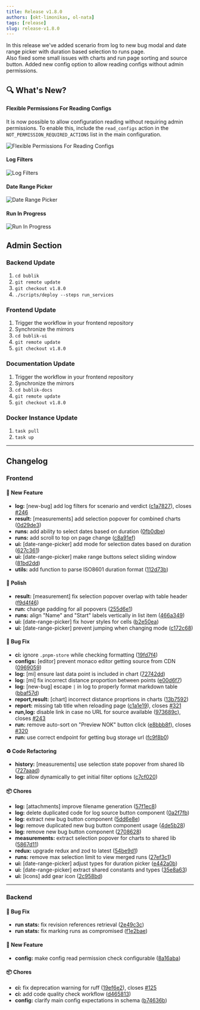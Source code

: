 ```yaml
---
title: Release v1.8.0
authors: [okt-limonikas, ol-nata]
tags: [release]
slug: release-v1.8.0
---
```


In this release we've added scenario from log to new bug modal and date range picker with duration based selection to runs page. <br/>
Also fixed some small issues with charts and run page sorting and source button.
Added new config option to allow reading configs without admin permissions.

<!--truncate-->

## 🔍 What's New?

#### Flexible Permissions For Reading Configs

It is now possible to allow configuration reading without requiring admin permissions. To enable this, include the `read_configs` action in the `NOT_PERMISSION_REQUIRED_ACTIONS` list in the main configuration.

![Flexible Permissions For Reading Configs](./img/perms.webp)

#### Log Filters

![Log Filters](./img/filter-buttons.webp)

#### Date Range Picker

![Date Range Picker](./img/range-picker.webp)

#### Run In Progress

![Run In Progress](./img/log-running.webp)

## Admin Section

### Backend Update

1. `cd bublik`
2. `git remote update`
3. `git checkout v1.8.0`
4. `./scripts/deploy --steps run_services`

### Frontend Update

1. Trigger the workflow in your frontend repository
2. Synchronize the mirrors
3. `cd bublik-ui`
4. `git remote update`
5. `git checkout v1.8.0`

### Documentation Update

1. Trigger the workflow in your frontend repository
2. Synchronize the mirrors
3. `cd bublik-docs`
4. `git remote update`
5. `git checkout v1.8.0`

### Docker Instance Update

1. `task pull`
2. `task up`

---

## Changelog

### Frontend

#### 🚀 New Feature

- **log:** [new-bug] add log filters for scenario and verdict ([c1a7827](https://github.com/ts-factory/bublik-ui/commit/c1a7827b1346fcf100cf5b86463397c13d25dbdd)), closes [#246](https://github.com/ts-factory/bublik-ui/issues/246)
- **result:** [measurements] add selection popover for combined charts ([0d29de3](https://github.com/ts-factory/bublik-ui/commit/0d29de320d457b42467f5c78b1174570a83140da))
- **runs:** add ability to select dates based on duration ([0fb0dbe](https://github.com/ts-factory/bublik-ui/commit/0fb0dbe7b7ea90924da6fe65a1bbef95c997905a))
- **runs:** add scroll to top on page change ([c8a91ef](https://github.com/ts-factory/bublik-ui/commit/c8a91ef15b7670dadee08b49c5401d98d3501b3a))
- **ui:** [date-range-picker] add mode for selection dates based on duration ([627c361](https://github.com/ts-factory/bublik-ui/commit/627c3614bd79c0ecbe8af6eb4eff108d694888a0))
- **ui:** [date-range-picker] make range buttons select sliding window ([81bd2dd](https://github.com/ts-factory/bublik-ui/commit/81bd2ddcd9364f5bf3406c751057530dbcaf0ee5))
- **utils:** add function to parse ISO8601 duration format ([112d73b](https://github.com/ts-factory/bublik-ui/commit/112d73b98ab8730ee12e15391b51e352cfdf7876))

#### 💅 Polish

- **result:** [measurement] fix selection popover overlap with table header ([f9d4f46](https://github.com/ts-factory/bublik-ui/commit/f9d4f4663f1e548311fe715a8c9588f8973f6022))
- **run:** change padding for all popovers ([255d6e1](https://github.com/ts-factory/bublik-ui/commit/255d6e15b5a9c917b00b5e300abd3b611e3703fe))
- **runs:** align "Name" and "Start" labels vertically in list item ([466a349](https://github.com/ts-factory/bublik-ui/commit/466a349b92607d35587367c0cb6d3b33802ec41e))
- **ui:** [date-range-picker] fix hover styles for cells ([b2e50ea](https://github.com/ts-factory/bublik-ui/commit/b2e50ea2814a68a9e071f07f9783f8ea107bdcb4))
- **ui:** [date-range-picker] prevent jumping when changing mode ([c172c68](https://github.com/ts-factory/bublik-ui/commit/c172c6893f41dd3676f6ce06b2cc541f94cb4d82))

#### 🐛 Bug Fix

- **ci:** ignore `.pnpm-store` while checking formatting ([19fd7f4](https://github.com/ts-factory/bublik-ui/commit/19fd7f48f767a9dfc874f5f9d072ab620169f47c))
- **configs:** [editor] prevent monaco editor getting source from CDN ([0969059](https://github.com/ts-factory/bublik-ui/commit/09690597175663d56a2345044e112687e9850a37))
- **log:** [mi] ensure last data point is included in chart ([72742dd](https://github.com/ts-factory/bublik-ui/commit/72742dd433109b2855c41a13a627da255eecffe4))
- **log:** [mi] fix incorrect distance proportion between points ([e00d6f7](https://github.com/ts-factory/bublik-ui/commit/e00d6f7ab9d740b1f9381be9db8dfb3b1e2cdcce))
- **log:** [new-bug] escape `|` in log to properly format markdown table ([bbaf57d](https://github.com/ts-factory/bublik-ui/commit/bbaf57d63bbffc46c292d8f18525a0516858e4f7))
- **report,result:** [chart] incorrect distance proprtions in charts ([13b7592](https://github.com/ts-factory/bublik-ui/commit/13b7592e2170e1b70fa7841ae7b8536d9c57b95f))
- **report:** missing tab title when reloading page ([c1a1e19](https://github.com/ts-factory/bublik-ui/commit/c1a1e19d0b18aa54e1b4e8dde3cfd03d0f8847e6)), closes [#321](https://github.com/ts-factory/bublik-ui/issues/321)
- **run,log:** disable link in case no URL for source available ([973689c](https://github.com/ts-factory/bublik-ui/commit/973689c8a71c26b306d80c6b534e9e29d4355878)), closes [#243](https://github.com/ts-factory/bublik-ui/issues/243)
- **run:** remove auto-sort on "Preview NOK" button click ([e8bbb8f](https://github.com/ts-factory/bublik-ui/commit/e8bbb8fca3b0df2d59b9768f45d89ef56bd0a35c)), closes [#320](https://github.com/ts-factory/bublik-ui/issues/320)
- **run:** use correct endpoint for getting bug storage url ([fc9f8b0](https://github.com/ts-factory/bublik-ui/commit/fc9f8b028f3f6e44811d7339a2935fb138449468))

#### ♻ Code Refactoring

- **history:** [measurements] use selection state popover from shared lib ([727aaad](https://github.com/ts-factory/bublik-ui/commit/727aaadc4115ac6eef16cc7b5af60d6e2a6e5f97))
- **log:** allow dynamically to get initial filter options ([c7cf020](https://github.com/ts-factory/bublik-ui/commit/c7cf0207448f21d932a50b57fb3037af172332eb))

#### 📦 Chores

- **log:** [attachments] improve filename generation ([57f1ec8](https://github.com/ts-factory/bublik-ui/commit/57f1ec82158db81b936d5e29afaaa268b78aebc1))
- **log:** delete duplicated code for log source button component ([0a2f7fb](https://github.com/ts-factory/bublik-ui/commit/0a2f7fb394c1ded7cd65be5c97584bb2984193c3))
- **log:** extract new bug button component ([5dd6e8e](https://github.com/ts-factory/bublik-ui/commit/5dd6e8e1967c14b1da5bf6fe94087a1757c99ac8))
- **log:** remove duplicated new bug button component usage ([4de5b28](https://github.com/ts-factory/bublik-ui/commit/4de5b286d6eb6fb340db13aff7bac1da098b8f5a))
- **log:** remove new bug button component ([2708628](https://github.com/ts-factory/bublik-ui/commit/2708628092af43ed62c302e84e6a6d6ad651ca61))
- **measurements:** extract selection popover for charts to shared lib ([5867d11](https://github.com/ts-factory/bublik-ui/commit/5867d11caad7022e6ef0dc8acf061a7be0505ad4))
- **redux:** upgrade redux and zod to latest ([54be9d1](https://github.com/ts-factory/bublik-ui/commit/54be9d132b65ee65ffc6aba84402c41a501de059))
- **runs:** remove max selection limit to view merged runs ([27ef3c1](https://github.com/ts-factory/bublik-ui/commit/27ef3c17e9cfaa06c52fa22fa9b48936a69131b0))
- **ui:** [date-range-picker] adjust types for duration picker ([e442a0b](https://github.com/ts-factory/bublik-ui/commit/e442a0bcef0de69773eeb5e730716b8dca34c2eb))
- **ui:** [date-range-picker] extract shared constants and types ([35e8a63](https://github.com/ts-factory/bublik-ui/commit/35e8a63bd5824b6732bd86ac5d09fe13aa088148))
- **ui:** [icons] add gear icon ([2c958bd](https://github.com/ts-factory/bublik-ui/commit/2c958bdf35fc0e112dfcb823b59571c32b1e68df))

---

### Backend

#### 🐛 Bug Fix

- **run stats:** fix revision references retrieval ([2e49c3c](https://github.com/ts-factory/bublik/commit/2e49c3c256ebef627b7fedd2cf0fbcf2a4b2c3b3))
- **run stats:** fix marking runs as compromised ([f1e2bae](https://github.com/ts-factory/bublik/commit/f1e2bae2921cdad3a785ac04a37c8889498fc4dc))

#### 🚀 New Feature

- **config:** make config read permission check configurable ([8a16aba](https://github.com/ts-factory/bublik/commit/8a16abad35f00a9767772073b46c8cb5a7af37b7))

#### 📦 Chores

- **ci:** fix deprecation warning for ruff ([19ef6e2](https://github.com/ts-factory/bublik/commit/19ef6e24270903cbe45b004fc4e720e193122a0c)), closes [#125](https://github.com/ts-factory/bublik/issues/125)
- **ci:** add code quality check workflow ([d465813](https://github.com/ts-factory/bublik/commit/d4658134b59642b731b21c8c80d5b60700bb213d))
- **config:** clarify main config expectations in schema ([b74636b](https://github.com/ts-factory/bublik/commit/b74636bc45dedb5a701217c34aab71bafed7f021))
